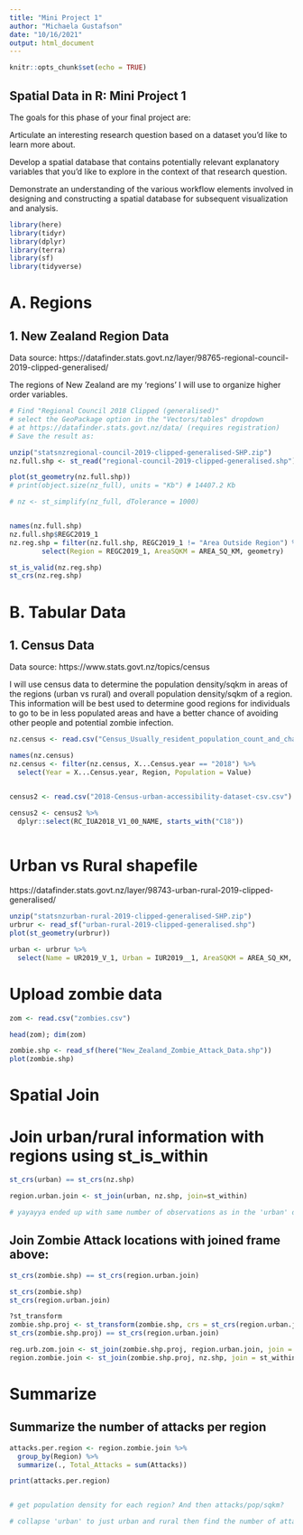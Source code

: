 ```yaml
---
title: "Mini Project 1"
author: "Michaela Gustafson"
date: "10/16/2021"
output: html_document
---
```


```r
knitr::opts_chunk$set(echo = TRUE)
```

## Spatial Data in R: Mini Project 1

The goals for this phase of your final project are:

Articulate an interesting research question based on a dataset you’d like to learn more about.

Develop a spatial database that contains potentially relevant explanatory variables that you’d like to explore in the context of that research question.

Demonstrate an understanding of the various workflow elements involved in designing and constructing a spatial database for subsequent visualization and analysis.

```r
library(here)
library(tidyr)
library(dplyr)
library(terra)
library(sf)
library(tidyverse)

```

# A. Regions

## 1. New Zealand Region Data
 Data source: https://datafinder.stats.govt.nz/layer/98765-regional-council-2019-clipped-generalised/

The regions of New Zealand are my 'regions' I will use to organize higher order variables.

```r
# Find "Regional Council 2018 Clipped (generalised)"
# select the GeoPackage option in the "Vectors/tables" dropdown
# at https://datafinder.stats.govt.nz/data/ (requires registration)
# Save the result as:

unzip("statsnzregional-council-2019-clipped-generalised-SHP.zip")
nz.full.shp <- st_read("regional-council-2019-clipped-generalised.shp")

plot(st_geometry(nz.full.shp))
# print(object.size(nz_full), units = "Kb") # 14407.2 Kb

# nz <- st_simplify(nz_full, dTolerance = 1000)


names(nz.full.shp)
nz.full.shp$REGC2019_1
nz.reg.shp = filter(nz.full.shp, REGC2019_1 != "Area Outside Region") %>%
        select(Region = REGC2019_1, AreaSQKM = AREA_SQ_KM, geometry)

st_is_valid(nz.reg.shp)
st_crs(nz.reg.shp)

```
# B. Tabular Data
## 1. Census Data

Data source: https://www.stats.govt.nz/topics/census

I will use census data to determine the population density/sqkm in areas of the regions (urban vs rural) and overall population density/sqkm of a region. This information will be best used to determine good regions for individuals to go to be in less populated areas and have a better chance of avoiding other people and potential zombie infection.

```r
nz.census <- read.csv("Census_Usually_resident_population_count_and_change_by_region_2006_2013_and_2018.csv")

names(nz.census)
nz.census <- filter(nz.census, X...Census.year == "2018") %>%
  select(Year = X...Census.year, Region, Population = Value)


census2 <- read.csv("2018-Census-urban-accessibility-dataset-csv.csv")

census2 <- census2 %>% 
  dplyr::select(RC_IUA2018_V1_00_NAME, starts_with("C18"))



```

# Urban vs Rural shapefile

https://datafinder.stats.govt.nz/layer/98743-urban-rural-2019-clipped-generalised/

```r
unzip("statsnzurban-rural-2019-clipped-generalised-SHP.zip")
urbrur <- read_sf("urban-rural-2019-clipped-generalised.shp")
plot(st_geometry(urbrur))

urban <- urbrur %>%
  select(Name = UR2019_V_1, Urban = IUR2019__1, AreaSQKM = AREA_SQ_KM, geometry)


```


# Upload zombie data

```r

zom <- read.csv("zombies.csv")

head(zom); dim(zom)

zombie.shp <- read_sf(here("New_Zealand_Zombie_Attack_Data.shp"))
plot(zombie.shp)

```


# Spatial Join

# Join urban/rural information with regions using st_is_within

```r

st_crs(urban) == st_crs(nz.shp)

region.urban.join <- st_join(urban, nz.shp, join=st_within)

# yayayya ended up with same number of observations as in the 'urban' dataset

```

## Join Zombie Attack locations with joined frame above:

```r
st_crs(zombie.shp) == st_crs(region.urban.join)

st_crs(zombie.shp)
st_crs(region.urban.join)

?st_transform
zombie.shp.proj <- st_transform(zombie.shp, crs = st_crs(region.urban.join))
st_crs(zombie.shp.proj) == st_crs(region.urban.join)

reg.urb.zom.join <- st_join(zombie.shp.proj, region.urban.join, join = st_within)
region.zombie.join <- st_join(zombie.shp.proj, nz.shp, join = st_within)
```


# Summarize

## Summarize the number of attacks per region

```r
attacks.per.region <- region.zombie.join %>% 
  group_by(Region) %>% 
  summarize(., Total_Attacks = sum(Attacks))

print(attacks.per.region)


# get population density for each region? And then attacks/pop/sqkm?
```

```r
# collapse 'urban' to just urban and rural then find the number of attacks that occur in urban vs rural areas
```

























